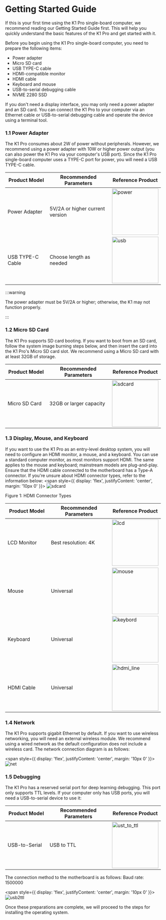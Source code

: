 # Getting Started Guide

If this is your first time using the K1 Pro single-board computer, we recommend reading our Getting Started Guide first. This will help you quickly understand the basic features of the K1 Pro and get started with it.

Before you begin using the K1 Pro single-board computer, you need to prepare the following items:

- Power adapter
- Micro SD card
- USB TYPE-C cable
- HDMI-compatible monitor
- HDMI cable
- Keyboard and mouse
- USB-to-serial debugging cable
- NVME 2280 SSD

If you don't need a display interface, you may only need a power adapter and an SD card. You can connect the K1 Pro to your computer via an Ethernet cable or USB-to-serial debugging cable and operate the device using a terminal tool.

### 1.1 Power Adapter

The K1 Pro consumes about 2W of power without peripherals. However, we recommend using a power adapter with 10W or higher power output (you can also power the K1 Pro via your computer's USB port). Since the K1 Pro single-board computer uses a TYPE-C port for power, you will need a USB TYPE-C cable.

| Product Model <img width="150"/>| Recommended Parameters<img width="150"/> | Reference Product |
|----------|----------|----------|
| Power Adapter  | 5V/2A or higher current version |<img src="/img/k1/getting-started/preparation/power_adapter.png" alt="power" width="150" />   |
| USB TYPE-C Cable | Choose length as needed |<img src="/img/k1/getting-started/preparation/usb_typec.png" alt="usb" width="150" />  |

:::warning

The power adapter must be 5V/2A or higher; otherwise, the K1 may not function properly.

:::
### 1.2 Micro SD Card

The K1 Pro supports SD card booting. If you want to boot from an SD card, follow the system image burning steps below, and then insert the card into the K1 Pro's Micro SD card slot. We recommend using a Micro SD card with at least 32GB of storage.

| Product Model<img width="150"/> | Recommended Parameters<img width="150"/> | Reference Product |
|----------|----------|----------|
| Micro SD Card | 32GB or larger capacity | <img src="/img/k1/getting-started/preparation/sdcard.png" alt="sdcard" width="150" />  |

### 1.3 Display, Mouse, and Keyboard

If you want to use the K1 Pro as an entry-level desktop system, you will need to configure an HDMI monitor, a mouse, and a keyboard. You can use a standard computer monitor, as most monitors support HDMI. The same applies to the mouse and keyboard; mainstream models are plug-and-play. Ensure that the HDMI cable connected to the motherboard has a Type-A connector. If you're unsure about HDMI connector types, refer to the information below:
<span style={{ 
  display: 'flex', 
  justifyContent: 'center',
  margin: '10px 0'
}}>
<img src="/img/k1/getting-started/preparation/hdmi_type.png" alt="sdcard"  />
</span>
<div style={{textAlign: 'center'}}>Figure 1: HDMI Connector Types</div>

| Product Model <img width="150"/>| Recommended Parameters<img width="150"/> | Reference Product |
|----------|----------|----------|
| LCD Monitor | Best resolution: 4K | <img src="/img/k1/getting-started/preparation/lcd.png" alt="lcd" width="150" /> |
| Mouse | Universal | <img src="/img/k1/getting-started/preparation/mouse.png" alt="mouse" width="150" /> |
| Keyboard | Universal | <img src="/img/k1/getting-started/preparation/keybord.png" alt="keybord" width="150" /> |
| HDMI Cable | Universal | <img src="/img/k1/getting-started/preparation/hdmi_line.png" alt="hdmi_line" width="150" /> |

### 1.4 Network

The K1 Pro supports gigabit Ethernet by default. If you want to use wireless networking, you will need an external wireless module. We recommend using a wired network as the default configuration does not include a wireless card. The network connection diagram is as follows:

<span style={{ 
  display: 'flex', 
  justifyContent: 'center',
  margin: '10px 0'
}}>
 ![net](/img/k1pro/getting-started/net.png)
</span>


### 1.5 Debugging

The K1 Pro has a reserved serial port for deep learning debugging. This port only supports TTL levels. If your computer only has USB ports, you will need a USB-to-serial device to use it:

| Product Model <img width="150"/>| Recommended Parameters<img width="150"/> | Reference Product |
|----------|----------|----------|
| USB-to-Serial | USB to TTL |<img src="/img/k1/getting-started/preparation/ust_to_ttl.png" alt="ust_to_ttl" width="150" />  |

The connection method to the motherboard is as follows:
Baud rate: 1500000

<span style={{ 
  display: 'flex', 
  justifyContent: 'center',
  margin: '10px 0'
}}>
  ![usb2ttl](/img/k1pro/getting-started/port_debug.png)
</span>

Once these preparations are complete, we will proceed to the steps for installing the operating system.



